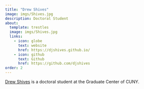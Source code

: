 ```yaml
---
title: "Drew Shives"
image: imgs/Shives.jpg
description: Doctoral Student
about:
  template: trestles
  image: imgs/Shives.jpg
  links:
    - icon: globe
      text: website
      href: https://djshives.github.io/
    - icon: github
      text: Github
      href: https://github.com/djshives
order: 2
---
```


[Drew Shives](https://djshives.github.io/) is a doctoral student at the Graduate Center of CUNY.
